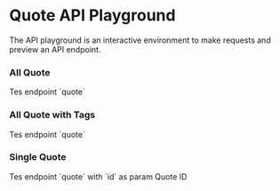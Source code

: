 
# Quote API Playground

The API playground is an interactive environment to make requests and preview an API endpoint.

### All Quote

<ApiPlayground method='GET' endpoint='quote'>
  Tes endpoint `quote`
</ApiPlayground>

### All Quote with Tags

<ApiPlayground method='GET' endpoint='quote/with-tags'>
  Tes endpoint `quote`
</ApiPlayground>

### Single Quote

<ApiPlayground method='GET' endpoint='quote' param={true} paramName='id'>
  Tes endpoint `quote` with `id` as param
  <Param name='id' type='number'>
    Quote ID
  </Param>
</ApiPlayground>
